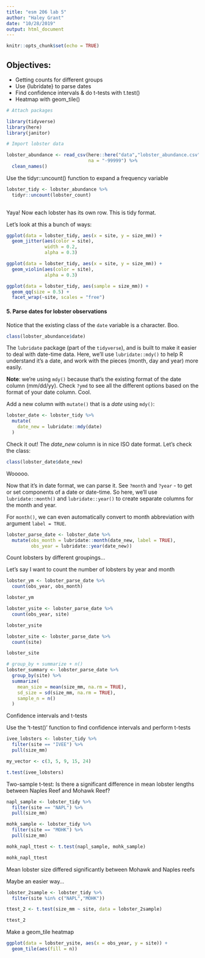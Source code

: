 ```yaml
---
title: "esm 206 lab 5"
author: "Haley Grant"
date: "10/28/2019"
output: html_document
---
```


```r
knitr::opts_chunk$set(echo = TRUE)
```


## Objectives:

- Getting counts for different groups
- Use {lubridate} to parse dates
- Find confidence intervals & do t-tests with t.test()
- Heatmap with geom_tile()

```r

# Attach packages

library(tidyverse)
library(here)
library(janitor)

```

```r

# Import lobster data

lobster_abundance <- read_csv(here::here("data","lobster_abundance.csv"),
                              na = "-99999") %>% 
  clean_names()

```

Use the tidyr::uncount() function to expand a frequency variable

```r

lobster_tidy <- lobster_abundance %>%
  tidyr::uncount(lobster_count)
  
```

Yaya! Now each lobster has its own row. This is tidy format. 

Let's look at this a bunch of ways:

```r

ggplot(data = lobster_tidy, aes(x = site, y = size_mm)) +
  geom_jitter(aes(color = site),
              width = 0.2,
              alpha = 0.3)

ggplot(data = lobster_tidy, aes(x = site, y = size_mm)) +
  geom_violin(aes(color = site),
              alpha = 0.3)

ggplot(data = lobster_tidy, aes(sample = size_mm)) +
  geom_qq(size = 0.5) +
  facet_wrap(~site, scales = "free")

```

#### 5. Parse dates for lobster observations

Notice that the existing class of the `date` variable is a character. Boo.
```r
class(lobster_abundance$date)
```

The `lubridate` package (part of the `tidyverse`), and is built to make it easier to deal with date-time data. Here, we'll use `lubridate::mdy()` to help R understand it's a date, and work with the pieces (month, day and year) more easily. 

**Note**: we're using `mdy()` because that's the existing format of the date column (mm/dd/yy). Check `?ymd` to see all the different options based on the format of your date column. Cool. 

Add a new column with `mutate()` that is a *date* using `mdy()`: 
```r
lobster_date <- lobster_tidy %>% 
  mutate(
    date_new = lubridate::mdy(date)
  )
```

Check it out! The *date_new* column is in nice ISO date format. Let's check the class:
```r
class(lobster_date$date_new)
```

Wooooo.

Now that it's in date format, we can parse it. See `?month` and `?year` - to get or set components of a date or date-time. So here, we'll use `lubridate::month()` and `lubridate::year()` to create separate columns for the month and year. 

For `month()`, we can even automatically convert to month abbreviation with argument `label = TRUE`. 

```r
lobster_parse_date <- lobster_date %>% 
  mutate(obs_month = lubridate::month(date_new, label = TRUE),
         obs_year = lubridate::year(date_new))
```

Count lobsters by different groupings...

Let's say I want to count the number of lobsters by year and month

```r
lobster_ym <- lobster_parse_date %>% 
  count(obs_year, obs_month)

lobster_ym

lobster_ysite <- lobster_parse_date %>% 
  count(obs_year, site)

lobster_ysite

lobster_site <- lobster_parse_date %>% 
  count(site)

lobster_site

# group_by + summarize + n()
lobster_summary <- lobster_parse_date %>% 
  group_by(site) %>% 
  summarize(
    mean_size = mean(size_mm, na.rm = TRUE),
    sd_size = sd(size_mm, na.rm = TRUE),
    sample_n = n()
  )

```

Confidence intervals and t-tests

Use the 't-test()' function to find confidence intervals and perform t-tests

```r

ivee_lobsters <- lobster_tidy %>% 
  filter(site == "IVEE") %>% 
  pull(size_mm)

my_vector <- c(3, 5, 9, 15, 24)

t.test(ivee_lobsters)

```

Two-sample t-test:
Is there a significant difference in mean lobster lengths between Naples Reef and Mohawk Reef?

```r

napl_sample <- lobster_tidy %>% 
  filter(site == "NAPL") %>% 
  pull(size_mm)

mohk_sample <- lobster_tidy %>% 
  filter(site == "MOHK") %>% 
  pull(size_mm)

mohk_napl_ttest <- t.test(napl_sample, mohk_sample)

mohk_napl_ttest


```

Mean lobster size differed significantly between Mohawk and Naples reefs

Maybe an easier way...
```r
lobster_2sample <- lobster_tidy %>% 
  filter(site %in% c("NAPL","MOHK"))

ttest_2 <- t.test(size_mm ~ site, data = lobster_2sample)

ttest_2
```

Make a geom_tile heatmap

```r
ggplot(data = lobster_ysite, aes(x = obs_year, y = site)) +
  geom_tile(aes(fill = n))
```

